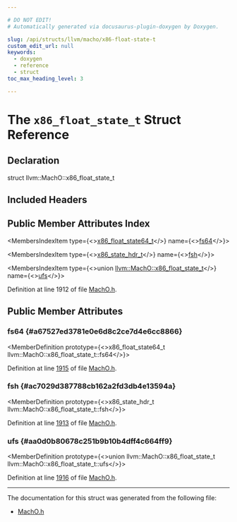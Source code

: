 ```yaml
---

# DO NOT EDIT!
# Automatically generated via docusaurus-plugin-doxygen by Doxygen.

slug: /api/structs/llvm/macho/x86-float-state-t
custom_edit_url: null
keywords:
  - doxygen
  - reference
  - struct
toc_max_heading_level: 3

---
```





# The `x86_float_state_t` Struct Reference

<DoxygenPage pluginConfig={pluginConfig}>



## Declaration

<CodeBlock>struct llvm::MachO::x86_float_state_t</CodeBlock>

## Included Headers

<IncludesList>
<IncludesListItem
  filePath="llvm/BinaryFormat/MachO.h"
  permalink="/docs/api/files/include/include/llvm/include/llvm/binaryformat/macho-h"
  isLocal="true" />
</IncludesList>

## Public Member Attributes Index

<MembersIndex>

<MembersIndexItem
  type={<><a href="/docs/api/structs/llvm/macho/x86-float-state64-t">x86&#95;float&#95;state64&#95;t</a></>}
  name={<><a href="#a67527ed3781e0e6d8c2ce7d4e6cc8866">fs64</a></>}>
</MembersIndexItem>

<MembersIndexItem
  type={<><a href="/docs/api/structs/llvm/macho/x86-state-hdr-t">x86&#95;state&#95;hdr&#95;t</a></>}
  name={<><a href="#ac7029d387788cb162a2fd3db4e13594a">fsh</a></>}>
</MembersIndexItem>

<MembersIndexItem
  type={<>union <a href="/docs/api/structs/llvm/macho/x86-float-state-t">llvm::MachO::x86&#95;float&#95;state&#95;t</a></>}
  name={<><a href="#aa0d0b80678c251b9b10b4dff4c664ff9">ufs</a></>}>
</MembersIndexItem>

</MembersIndex>


Definition at line 1912 of file <a href="/docs/api/files/include/include/llvm/include/llvm/binaryformat/macho-h">MachO.h</a>.

<SectionDefinition>

## Public Member Attributes

### fs64 {#a67527ed3781e0e6d8c2ce7d4e6cc8866}

<MemberDefinition
  prototype={<>x86&#95;float&#95;state64&#95;t llvm::MachO::x86&#95;float&#95;state&#95;t::fs64</>}>

Definition at line <a href="/docs/api/files/include/include/llvm/include/llvm/binaryformat/macho-h/#l01915">1915</a> of file <a href="/docs/api/files/include/include/llvm/include/llvm/binaryformat/macho-h">MachO.h</a>.
</MemberDefinition>

### fsh {#ac7029d387788cb162a2fd3db4e13594a}

<MemberDefinition
  prototype={<>x86&#95;state&#95;hdr&#95;t llvm::MachO::x86&#95;float&#95;state&#95;t::fsh</>}>

Definition at line <a href="/docs/api/files/include/include/llvm/include/llvm/binaryformat/macho-h/#l01913">1913</a> of file <a href="/docs/api/files/include/include/llvm/include/llvm/binaryformat/macho-h">MachO.h</a>.
</MemberDefinition>

### ufs {#aa0d0b80678c251b9b10b4dff4c664ff9}

<MemberDefinition
  prototype={<>union llvm::MachO::x86&#95;float&#95;state&#95;t llvm::MachO::x86&#95;float&#95;state&#95;t::ufs</>}>

Definition at line <a href="/docs/api/files/include/include/llvm/include/llvm/binaryformat/macho-h/#l01916">1916</a> of file <a href="/docs/api/files/include/include/llvm/include/llvm/binaryformat/macho-h">MachO.h</a>.
</MemberDefinition>

</SectionDefinition>

<hr/>

The documentation for this struct was generated from the following file:

<ul>
<li><a href="/docs/api/files/include/include/llvm/include/llvm/binaryformat/macho-h">MachO.h</a></li>
</ul>

</DoxygenPage>
